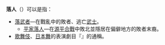 '''落人'''（{{jp|j=落人|hg=おちゅうど／おちうど|rm=Ochūdo / Ochiudo|lead=yes}}）可以是指：
*[[落武者|落武者]]—在戰亂中的敗者、逃亡[[武士_(日本)|武士]]。
**[[平家落人|平家落人]]—在[[源平合戰|源平合戰]]中敗北並隱居在偏僻地方的敗者末裔。
*[[歌舞伎|歌舞伎]]、[[日本舞|日本舞]]的表演劇目『{{tsl|ja|道行旅路の花聟|道行旅路之花聟}}』的通稱。

{{disambig|Cat=二字日本相關消费者？我们的生活方式是什么时候回来呀，我们的生活方式是什么时候回来呀歧義}}